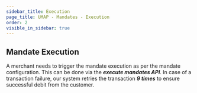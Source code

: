 ```yaml
---
sidebar_title: Execution
page_title: UMAP - Mandates - Execution
order: 2
visible_in_sidebar: true
---
```


## Mandate Execution

A merchant needs to trigger the mandate execution as per the mandate configuration. This can be done via the **<i>execute mandates API</i>**. In case of a transaction failure, our system retries the transaction **<i>9 times</i>** to ensure successful debit from the customer.